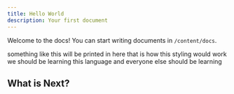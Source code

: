```yaml
---
title: Hello World
description: Your first document
---
```


Welcome to the docs! You can start writing documents in `/content/docs`.

something like this will be printed in here that is how this styling would work we should be learning this language and everyone else should be learning

## What is Next?

<Cards>
  <Card title="Learn more about Next.js" href="https://nextjs.org/docs" />
  <Card title="Learn more about Fumadocs" href="https://fumadocs.vercel.app" />
</Cards>
